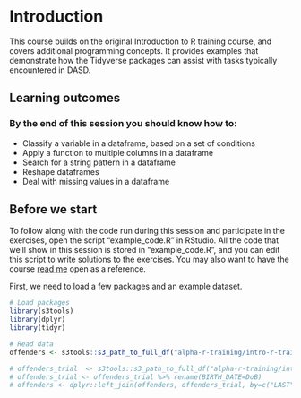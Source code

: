 # Introduction

This course builds on the original Introduction to R training course, and covers additional programming concepts. It provides examples that demonstrate how the Tidyverse packages can assist with tasks typically encountered in DASD.

## Learning outcomes

### By the end of this session you should know how to:

 - Classify a variable in a dataframe, based on a set of conditions
 - Apply a function to multiple columns in a dataframe
 - Search for a string pattern in a dataframe
 - Reshape dataframes
 - Deal with missing values in a dataframe


## Before we start

To follow along with the code run during this session and participate in the exercises, open the script "example_code.R" in RStudio. All the code that we'll show in this session is stored in "example_code.R", and you can edit this script to write solutions to the exercises. You may also want to have the course [read me](https://github.com/moj-analytical-services/intro_r_training_extension) open as a reference.

First, we need to load a few packages and an example dataset.

```r
# Load packages
library(s3tools)
library(dplyr)
library(tidyr)
```

```r
# Read data
offenders <- s3tools::s3_path_to_full_df("alpha-r-training/intro-r-training/Offenders_Chicago_Police_Dept_Main.csv")

# offenders_trial  <- s3tools::s3_path_to_full_df("alpha-r-training/intro-r-training/Offenders_Chicago_Police_Dept_Trial.csv")
# offenders_trial <- offenders_trial %>% rename(BIRTH_DATE=DoB)
# offenders <- dplyr::left_join(offenders, offenders_trial, by=c("LAST", "BIRTH_DATE")) 
```

